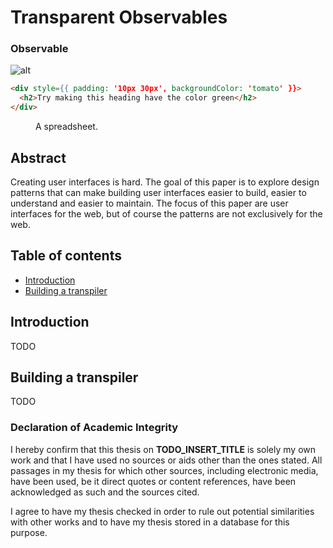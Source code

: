 

# Transparent Observables

### Observable

![alt](https://placebear.com/200/200)

```html
<div style={{ padding: '10px 30px', backgroundColor: 'tomato' }}>
  <h2>Try making this heading have the color green</h2>
</div>
```

<figure>
  <SpreadSheetExample />
  <figcaption>A spreadsheet.</figcaption>
</figure>

## Abstract

Creating user interfaces is hard. The goal of this paper is to explore design patterns that can make building user interfaces easier to build, easier to understand and easier to maintain. The focus of this paper are user interfaces for the web, but of course the patterns are not exclusively for the web.

## Table of contents

- [Introduction](#introduction)
- [Building a transpiler](#building-a-transpiler)

## Introduction

TODO

## Building a transpiler

TODO

<Spacer />

### Declaration of Academic Integrity

I hereby confirm that this thesis on **TODO_INSERT_TITLE** is solely my own work and that I have used no sources or aids other than the ones stated. All passages in my thesis for which other sources, including electronic media, have been used, be it direct quotes or content references, have been acknowledged as such and the sources cited.

<DateAndSignature />

<Spacer />

I agree to have my thesis checked in order to rule out potential similarities with other works and to have my thesis stored in a database for this purpose.

<DateAndSignature />
